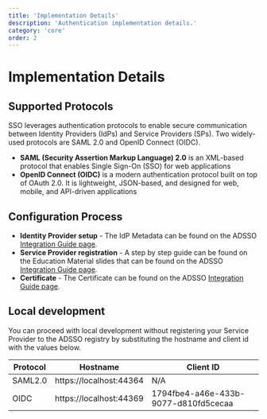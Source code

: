 ```yaml
---
title: 'Implementation Details'
description: 'Authentication implementation details.'
category: 'core'
order: 2
---
```


# Implementation Details

## Supported Protocols

SSO leverages authentication protocols to enable secure communication between Identity Providers (IdPs) and Service Providers (SPs). Two widely-used protocols are SAML 2.0 and OpenID Connect (OIDC).

- **SAML (Security Assertion Markup Language) 2.0** is an XML-based protocol that enables Single Sign-On (SSO) for web applications
- **OpenID Connect (OIDC)** is a modern authentication protocol built on top of OAuth 2.0. It is lightweight, JSON-based, and designed for web, mobile, and API-driven applications

## Configuration Process

- **Identity Provider setup** - The IdP Metadata can be found on the ADSSO [Integration Guide page](https://adsso.sec.samsung.net/SSOPortal/Manual/ManualList).
- **Service Provider registration** - A step by step guide can be found on the Education Material slides that can be found on the ADSSO [Integration Guide page](https://adsso.sec.samsung.net/SSOPortal/Manual/ManualList).
- **Certificate** - The Certificate can be found on the ADSSO [Integration Guide page](https://adsso.sec.samsung.net/SSOPortal/Manual/ManualList).

## Local development

You can proceed with local development without registering your Service Provider to the ADSSO registry by substituting the hostname and client id with the values below.

| Protocol | Hostname                | Client ID                            |
| -------- | ----------------------- | ------------------------------------ |
| SAML2.0  | https://localhost:44364 | N/A                                  |
| OIDC     | https://localhost:44369 | 1794fbe4-a46e-433b-9077-d810fd5cecaa |
